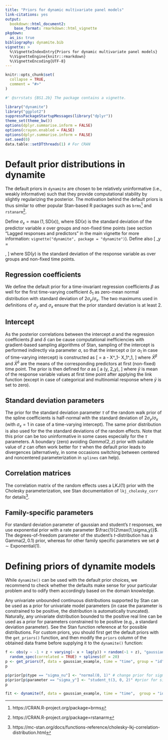 ```yaml
---
title: "Priors for dynamic multivariate panel models"
link-citations: yes
output:
  bookdown::html_document2:
    base_format: rmarkdown::html_vignette
pkgdown:
  as_is: true
bibliography: dynamite.bib
vignette: >
  %\VignetteIndexEntry{Priors for dynamic multivariate panel models} 
  %\VignetteEngine{knitr::rmarkdown} 
  %\VignetteEncoding{UTF-8}
---
```


```r
knitr::opts_chunk$set(
  collapse = TRUE,
  comment = "#>"
)
```

```r
#' @srrstats {BS1.2b} The package contains a vignette.
```

```r
library("dynamite")
library("ggplot2")
suppressPackageStartupMessages(library("dplyr"))
theme_set(theme_bw())
options(dplyr.summarise.inform = FALSE)
options(crayon.enabled = FALSE)
options(dplyr.summarise.inform = FALSE)
set.seed(0)
data.table::setDTthreads(1) # For CRAN
```

# Default prior distributions in dynamite

The default priors in `dynamite` are chosen to be relatively uninformative (i.e., weakly informative) such that they provide computational stability by slightly regularizing the posterior. The motivation behind the default priors is thus similar to other popular Stan-based R packages such as `brms`^[https://CRAN.R-project.org/package=brms] and `rstanarm`^[https://CRAN.R-project.org/package=rstanarm].

Define $\sigma_x=\max(1, \text{SD}(x))$, where $\mbox{SD}(x)$ is the standard deviation of the predictor variable $x$ over groups and non-fixed time points (see section "Lagged responses and predictors" in the main vignette for more information: `vignette("dynamite", package = "dynamite")`). Define also
\[
\sigma_y = \begin{cases}
\max(1, \text{SD}(y)), &\text{if family is gaussian or student}\\ 
1, &\text{otherwise}
\end{cases},
\] 
where $\mbox{SD}(y)$ is the standard deviation of the response variable as over groups and non-fixed time points.

## Regression coefficients

We define the default prior for a time-invariant regression coefficients $\beta$ as well for the first time-varying coefficient $\delta_1$ as zero-mean normal distribution with standard deviation of 
$2\sigma_y/\sigma_x$. The two maximums used in definitions of $\sigma_y$ and $\sigma_x$ ensure that the prior standard deviation is at least 2.

## Intercept

As the posterior correlations between the intercept $\alpha$ and the regression coefficients $\beta$ and $\delta$ can be cause computational inefficiencies with gradient-based sampling algorithms of Stan, sampling of the intercept is performed indirectly via parameter $a$, so that the intercept $\alpha$ (or $\alpha_1$ in case of time-varying intercept) is constructed as 
\[
\alpha = a - \bar X^\beta_1\beta - \bar X_1^\delta\delta_1,
\]
where $\bar X^\beta$ and $\bar X^\delta$ are the means of the corresponding predictors at first (non-fixed) time point. The prior is then defined for $a$ as
\[
a \sim \mbox{N}(\bar y, 2\sigma_y),
\]
where $\bar y$ is mean of the response variable values at first time point after applying the link function (except in case of categorical and multinomial response where $\bar y$ is set to zero).

## Standard deviation parameters

The prior for the standard deviation parameter $\tau$ of the random walk prior of the spline coefficients is half-normal with the standard deviation of $2\sigma_y/\sigma_x$ (with $\sigma_x=1$ in case of a time-varying intercept). The same prior distribution is also used for the the standard deviations of the random effects. Note that this prior can be too uninformative in some cases especially for the $\tau$ parameters. A boundary (zero) avoiding $Gamma(2, z)$ prior with suitable value of $z$ can often work better for $\tau$ when the default prior leads to divergences (alternatively, in some occasions switching between centered and noncentered parameterization in `splines` can help).

## Correlation matrices

The correlation matrix of the random effects uses a $\mbox{LKJ}(1)$ prior with the Cholesky parameterization, see Stan documentation of `lkj_cholesky_corr` for details^[https://mc-stan.org/docs/functions-reference/cholesky-lkj-correlation-distribution.html].

## Family-specific parameters

For standard deviation parameter of gaussian and student's $t$ responses, we use exponential prior with a rate parameter $\frac{1}{2\max(1,\sigma_y)}$. The degrees-of-freedom parameter of the student's $t$-distribution has a $\mbox{Gamma}(2, 0.1)$ prior, whereas for other family specific parameters we set $\phi \sim \mbox{Exponential}(1)$.

# Defining priors of dynamite models

While `dynamite()` can be used with the default prior choices, we recommend to check whether the defaults make sense for your particular problem and to odify them accordingly based on the domain knowledge. 

Any univariate unbounded continuous distributions supported by Stan can be used as a prior for univariate model parameters (in case the parameter is constrained to be positive, the distribution is automatically truncated). Naturally, any univariate distribution bounded to the positive real line can be used as a prior for parameters constrained to be positive (e.g., a standard deviation parameter).
See the Stan function reference at \url{https://mc-stan.org/users/documentation/} for possible distributions. For custom priors, you should first get the default priors with the `get_priors()` function, and then modify the `priors` column of the obtained data frame before supplying it to the `dynamite()` function:

```r
f <- obs(y ~ -1 + z + varying(~ x + lag(y)) + random(~1 + z), "gaussian") +
  random_spec(correlated = TRUE) + splines(df = 20)
p <- get_priors(f, data = gaussian_example, time = "time", group = "id")
p
```
```r
p$prior[p$type == "sigma_nu"] <- "normal(0, 1)" # change prior for sigma_nu
p$prior[p$parameter == "sigma_y"] <- "student_t(3, 0, 2)" #prior for sigma_y
p
```
```r
fit <- dynamite(f, data = gaussian_example, time = "time",  group = "id", priors = p)
```
